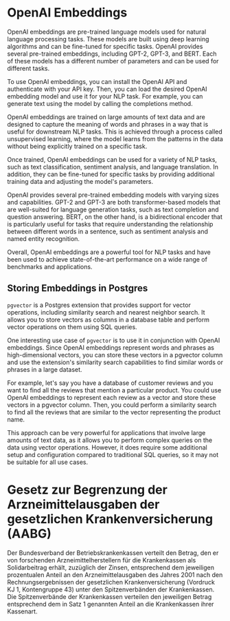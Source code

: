 # OpenAI Embeddings

OpenAI embeddings are pre-trained language models used for natural language processing tasks. These models are built using deep learning algorithms and can be fine-tuned for specific tasks. OpenAI provides several pre-trained embeddings, including GPT-2, GPT-3, and BERT. Each of these models has a different number of parameters and can be used for different tasks.

To use OpenAI embeddings, you can install the OpenAI API and authenticate with your API key. Then, you can load the desired OpenAI embedding model and use it for your NLP task. For example, you can generate text using the model by calling the completions method.

OpenAI embeddings are trained on large amounts of text data and are designed to capture the meaning of words and phrases in a way that is useful for downstream NLP tasks. This is achieved through a process called unsupervised learning, where the model learns from the patterns in the data without being explicitly trained on a specific task.

Once trained, OpenAI embeddings can be used for a variety of NLP tasks, such as text classification, sentiment analysis, and language translation. In addition, they can be fine-tuned for specific tasks by providing additional training data and adjusting the model's parameters.

OpenAI provides several pre-trained embedding models with varying sizes and capabilities. GPT-2 and GPT-3 are both transformer-based models that are well-suited for language generation tasks, such as text completion and question answering. BERT, on the other hand, is a bidirectional encoder that is particularly useful for tasks that require understanding the relationship between different words in a sentence, such as sentiment analysis and named entity recognition.

Overall, OpenAI embeddings are a powerful tool for NLP tasks and have been used to achieve state-of-the-art performance on a wide range of benchmarks and applications.

## Storing Embeddings in Postgres

`pgvector` is a Postgres extension that provides support for vector operations, including similarity search and nearest neighbor search. It allows you to store vectors as columns in a database table and perform vector operations on them using SQL queries.

One interesting use case of `pgvector` is to use it in conjunction with OpenAI embeddings. Since OpenAI embeddings represent words and phrases as high-dimensional vectors, you can store these vectors in a pgvector column and use the extension's similarity search capabilities to find similar words or phrases in a large dataset.

For example, let's say you have a database of customer reviews and you want to find all the reviews that mention a particular product. You could use OpenAI embeddings to represent each review as a vector and store these vectors in a pgvector column. Then, you could perform a similarity search to find all the reviews that are similar to the vector representing the product name.

This approach can be very powerful for applications that involve large amounts of text data, as it allows you to perform complex queries on the data using vector operations. However, it does require some additional setup and configuration compared to traditional SQL queries, so it may not be suitable for all use cases.


# Gesetz zur Begrenzung der Arzneimittelausgaben der gesetzlichen Krankenversicherung (AABG)

Der Bundesverband der Betriebskrankenkassen verteilt den Betrag, den er von forschenden Arzneimittelherstellern für die Krankenkassen als Solidarbeitrag erhält, zuzüglich der Zinsen, entsprechend dem jeweiligen prozentualen Anteil an den Arzneimittelausgaben des Jahres 2001 nach den Rechnungsergebnissen der gesetzlichen Krankenversicherung (Vordruck KJ 1, Kontengruppe 43) unter den Spitzenverbänden der Krankenkassen.
Die Spitzenverbände der Krankenkassen verteilen den jeweiligen Betrag entsprechend dem in Satz 1 genannten Anteil an die Krankenkassen ihrer Kassenart.